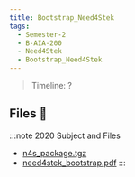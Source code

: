 ```yaml
---
title: Bootstrap_Need4Stek
tags:
  - Semester-2
  - B-AIA-200
  - Need4Stek
  - Bootstrap_Need4Stek
---
```

> Timeline: ?


## Files 📂

:::note 2020 Subject and Files
- [n4s_package.tgz](https://github.com/Studio-17/Epitech-Subjects/raw/main/Semester-2/B-AIA-200/Need4Stek/Bootstrap_Need4Stek/n4s_package.tgz)
- [need4stek_bootstrap.pdf](https://github.com/Studio-17/Epitech-Subjects/raw/main/Semester-2/B-AIA-200/Need4Stek/Bootstrap_Need4Stek/need4stek_bootstrap.pdf)
:::

